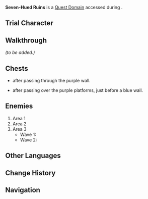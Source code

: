 {{Domain Infobox
|title        = Seven-Hued Ruins
|image        = Domain Seven-Hued Ruins.png
|type         = Quest
|description  = Finally, following Etchemin's directions, Citlali managed to find the entrance to the ruined battlefield. All this time, it turns out that the secrets of the Battle of Seven Colors lay buried deep underground...
|quest        = Seven-Hued Ruins
|quest_type   = Tribal Chronicles
|domain       = 
|region       = Natlan
|subregion    = Tezcatepetonco Range
|area         = 
|subarea      = 
|requiredAR   = 
|recLevel     = 
|recElements  = Cryo, Anemo
|trial        = Citlali
}}
'''Seven-Hued Ruins''' is a [[Quest Domain]] accessed during {{Quest|Seven-Hued Ruins}}.

==Trial Character==
{{Transclude|Seven-Hued Ruins|Trial Character}}

==Walkthrough==
''(to be added.)''

==Chests==
* {{Item|Common Chest|x=1}} after passing through the purple wall.
* {{Item|Exquisite Chest|x=1}} after passing over the purple platforms, just before a blue wall.

==Enemies==
# Area 1 {{Enemy List|Tepetlisaurus*2/Abyss version}}
# Area 2 {{Enemy List|Koholasaurus*1/Abyss version;Tepetlisaurus*1/Abyss version;Yumkasaurus*1/Abyss version;}}
# Area 3
#* Wave 1: {{Enemy List|1=Fatui Skirmisher - Electrohammer Vanguard*1;Fatui Skirmisher - Pyroslinger Bracer*1;Fatui Pyro Agent*0{text=Grudoc &mdash; Agent $link=Grudoc} }}
#* Wave 2: {{Enemy List|Fatui Skirmisher - Hydrogunner Legionnaire*1/appears only if the other 2 Fatui Skirmishers are defeated, but Grudoc is not yet defeated{{Verify}}}}
<!--
==Soundtracks==
{{Soundtracks by Category Table|type=domain}}
--><!--
==Gallery==
<gallery>

</gallery>
-->
==Other Languages==
{{Transclude|Seven-Hued Ruins|Other Languages}}

==Change History==
{{Change History|5.3}}

==Navigation==
{{Domain Navbox|temporary}}